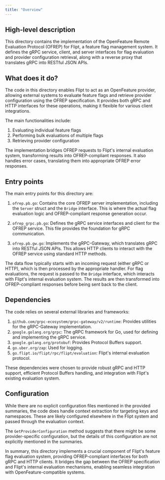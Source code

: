 ```yaml
---
title: "Overview"
---
```


## High-level description

This directory contains the implementation of the OpenFeature Remote Evaluation Protocol (OFREP) for Flipt, a feature flag management system. It defines the gRPC service, client, and server interfaces for flag evaluation and provider configuration retrieval, along with a reverse proxy that translates gRPC into RESTful JSON APIs.

## What does it do?

The code in this directory enables Flipt to act as an OpenFeature provider, allowing external systems to evaluate feature flags and retrieve provider configuration using the OFREP specification. It provides both gRPC and HTTP interfaces for these operations, making it flexible for various client integrations.

The main functionalities include:
1. Evaluating individual feature flags
2. Performing bulk evaluations of multiple flags
3. Retrieving provider configuration

The implementation bridges OFREP requests to Flipt's internal evaluation system, transforming results into OFREP-compliant responses. It also handles error cases, translating them into appropriate OFREP error responses.

## Entry points

The main entry points for this directory are:

1. `ofrep.pb.go`: Contains the core OFREP server implementation, including the `Server` struct and the `Bridge` interface. This is where the actual flag evaluation logic and OFREP-compliant response generation occur.

2. `ofrep_grpc.pb.go`: Defines the gRPC service interfaces and client for the OFREP service. This file provides the foundation for gRPC communication.

3. `ofrep.pb.gw.go`: Implements the gRPC-Gateway, which translates gRPC into RESTful JSON APIs. This allows HTTP clients to interact with the OFREP service using standard HTTP methods.

The data flow typically starts with an incoming request (either gRPC or HTTP), which is then processed by the appropriate handler. For flag evaluations, the request is passed to the `Bridge` interface, which interacts with Flipt's internal evaluation system. The results are then transformed into OFREP-compliant responses before being sent back to the client.

## Dependencies

The code relies on several external libraries and frameworks:

1. `github.com/grpc-ecosystem/grpc-gateway/v2/runtime`: Provides utilities for the gRPC-Gateway implementation.
2. `google.golang.org/grpc`: The gRPC framework for Go, used for defining and implementing the gRPC service.
3. `google.golang.org/protobuf`: Provides Protocol Buffers support.
4. `go.uber.org/zap`: Used for logging.
5. `go.flipt.io/flipt/rpc/flipt/evaluation`: Flipt's internal evaluation protocol.

These dependencies were chosen to provide robust gRPC and HTTP support, efficient Protocol Buffers handling, and integration with Flipt's existing evaluation system.

## Configuration

While there are no explicit configuration files mentioned in the provided summaries, the code does handle context extraction for targeting keys and namespaces. These are likely configured elsewhere in the Flipt system and passed through the evaluation context.

The `GetProviderConfiguration` method suggests that there might be some provider-specific configuration, but the details of this configuration are not explicitly mentioned in the summaries.

In summary, this directory implements a crucial component of Flipt's feature flag evaluation system, providing OFREP-compliant interfaces for both gRPC and HTTP clients. It bridges the gap between the OFREP specification and Flipt's internal evaluation mechanisms, enabling seamless integration with OpenFeature-compatible systems.